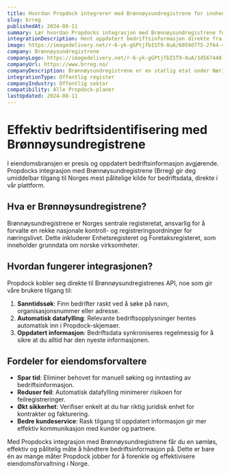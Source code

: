 ```yaml
---
title: Hvordan Propdock integrerer med Brønnøysundregistrene for innhenting av bedriftsinformasjon
slug: brreg
publishedAt: 2024-08-11
summary: Lær hvordan Propdocks integrasjon med Brønnøysundregistrene forenkler prosessen med å finne og verifisere bedriftsinformasjon for eiendomsforvaltere.
integrationDescription: Hent oppdatert bedriftsinformasjon direkte fra Brønnøysundregistrene i Propdock
image: https://imagedelivery.net/r-6-yk-gGPtjfbIST9-8uA/6059d775-2f64-4c05-1e25-1f776cc89500/public
company: Brønnøysundregistrene
companyLogo: https://imagedelivery.net/r-6-yk-gGPtjfbIST9-8uA/3d567440-f3e1-4ed8-6f91-6572b2674300/public
companyUrl: https://www.brreg.no/
companyDescription: Brønnøysundregistrene er en statlig etat under Nærings- og fiskeridepartementet som driver og utvikler mange av landets viktigste registre og digitale løsninger.
integrationType: Offentlig register
companyIndustry: Offentlig sektor
compatibility: Alle Propdock-planer
lastUpdated: 2024-08-11
---
```


# Effektiv bedriftsidentifisering med Brønnøysundregistrene

I eiendomsbransjen er presis og oppdatert bedriftsinformasjon avgjørende. Propdocks integrasjon med Brønnøysundregistrene (Brreg) gir deg umiddelbar tilgang til Norges mest pålitelige kilde for bedriftsdata, direkte i vår plattform.

## Hva er Brønnøysundregistrene?

Brønnøysundregistrene er Norges sentrale registeretat, ansvarlig for å forvalte en rekke nasjonale kontroll- og registreringsordninger for næringslivet. Dette inkluderer Enhetsregisteret og Foretaksregisteret, som inneholder grunndata om norske virksomheter.

## Hvordan fungerer integrasjonen?

Propdock kobler seg direkte til Brønnøysundregistrenes API, noe som gir våre brukere tilgang til:

1. **Sanntidssøk**: Finn bedrifter raskt ved å søke på navn, organisasjonsnummer eller adresse.
2. **Automatisk datafylling**: Relevante bedriftsopplysninger hentes automatisk inn i Propdock-skjemaer.
3. **Oppdatert informasjon**: Bedriftsdata synkroniseres regelmessig for å sikre at du alltid har den nyeste informasjonen.


## Fordeler for eiendomsforvaltere

- **Spar tid**: Eliminer behovet for manuell søking og inntasting av bedriftsinformasjon.
- **Reduser feil**: Automatisk datafylling minimerer risikoen for feilregistreringer.
- **Økt sikkerhet**: Verifiser enkelt at du har riktig juridisk enhet for kontrakter og fakturering.
- **Bedre kundeservice**: Rask tilgang til oppdatert informasjon gir mer effektiv kommunikasjon med kunder og partnere.


Med Propdocks integrasjon med Brønnøysundregistrene får du en sømløs, effektiv og pålitelig måte å håndtere bedriftsinformasjon på. Dette er bare én av mange måter Propdock jobber for å forenkle og effektivisere eiendomsforvaltning i Norge.